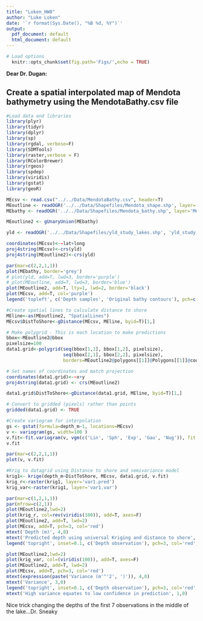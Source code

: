 ```yaml
---
title: "Loken_HW8"
author: "Luke Loken"
date: '`r format(Sys.Date(), "%B %d, %Y")`'
output:
  pdf_document: default
  html_document: default
---
```


```r
# Load options
  knitr::opts_chunk$set(fig.path='Figs/',echo = TRUE)
```

**Dear Dr. Dugan:**

## Create a spatial interpolated map of Mendota bathymetry using the MendotaBathy.csv file


```r

#Load data and libraries
library(plyr)
library(tidyr)
library(dplyr)
library(sp)
library(rgdal, verbose=F)
library(SDMTools)
library(raster,verbose = F)
library(RColorBrewer)
library(rgeos)
library(spdep)
library(viridis)
library(gstat)
library(geoR)

MEcsv <- read.csv("../../Data/MendotaBathy.csv", header=T)
MEoutline <- readOGR('../../Data/Shapefiles/Mendota_shape.shp', layer='Mendota_shape',stringsAsFactors = F)
MEbathy <- readOGR('../../Data/Shapefiles/Mendota_bathy.shp', layer='Mendota_bathy',stringsAsFactors = F)

MEoutline2 <- gUnaryUnion(MEbathy)

yld <- readOGR('../../Data/Shapefiles/yld_study_lakes.shp', 'yld_study_lakes', stringsAsFactors = F)

coordinates(MEcsv)<-~lat+long
proj4string(MEcsv)<-crs(yld)
proj4string(MEoutline2)<-crs(yld)
```

```r

par(mar=c(2,2,1,1))
plot(MEbathy, border='grey')
# plot(yld, add=T, lwd=3, border='purple')
# plot(MEoutline, add=T, lwd=3, border='blue')
plot(MEoutline2, add=T, lty=1, lwd=2, border='black')
plot(MEcsv, add=T, col='purple')
legend('topleft', c('Depth samples', 'Original bathy contours'), pch=c(3,NA), lty=c(NA,1), col=c('purple', 'grey'), bty='n')
```


```r

#Create spatial lines to calculate distance to shore
MEline<-as(MEoutline2, "SpatialLines") 
MEcsv$DistToShore<-gDistance(MEcsv, MEline, byid=T)[1,]

# Make polygrid - This is each location to make predictions
bbox<-MEoutline2@bbox
pixelsize=100
data1.grid<-polygrid(seq(bbox[1,1], bbox[1,2], pixelsize), 
                     seq(bbox[2,1], bbox[2,2], pixelsize),
                     borders=MEoutline2@polygons[[1]]@Polygons[[1]]@coords)

# Set names of coordinates and match projection
coordinates(data1.grid)<-~x+y
proj4string(data1.grid) <- crs(MEoutline2)

data1.grid$DistToShore<-gDistance(data1.grid, MEline, byid=T)[1,]

# Convert to gridded (pixels) rather than points
gridded(data1.grid) <- TRUE

#Create variogram for interpolation
gs <- gstat(formula=depth_m~1, locations=MEcsv)
v <- variogram(gs, width=100 )
v.fit<-fit.variogram(v, vgm(c('Lin', 'Sph', 'Exp', 'Gau', 'Nug')), fit.method=2)
v.fit

par(mar=c(2,2,1,1))
plot(v, v.fit)

#Krig to datagrid using Distance to shore and semivariance model
krig1<- krige(depth_m~DistToShore, MEcsv, data1.grid, v.fit)
krig_r<-raster(krig1, layer='var1.pred')
krig_var<-raster(krig1, layer='var1.var')

```

```r

par(mar=c(1,2,1,1))
par(mfrow=c(2,1))
plot(MEoutline2,lwd=2)
plot(krig_r, col=rev(viridis(100)), add=T, axes=F)
plot(MEoutline2, add=T, lwd=2)
plot(MEcsv, add=T, pch=3, col='red')
mtext('Depth (m)', 4,0)
mtext('Predicted depth using universal Kriging and distance to shore', 3,0)
legend('topright', inset=0.1, c('Depth observation'), pch=3, col='red', bty='n')

plot(MEoutline2,lwd=2)
plot(krig_var, col=(viridis(100)), add=T, axes=F)
plot(MEoutline2, add=T, lwd=2)
plot(MEcsv, add=T, pch=3, col='red')
mtext(expression(paste('Variance (m'^'2', ')')), 4,0)
mtext('Variance', 3,0)
legend('topright', inset=0.1, c('Depth observation'), pch=3, col='red', bty='n')
mtext('High variance equates to low confidence in prediction', 1,0)

```

Nice trick changing the depths of the first 7 observations in the middle of the lake...Dr. Sneaky
